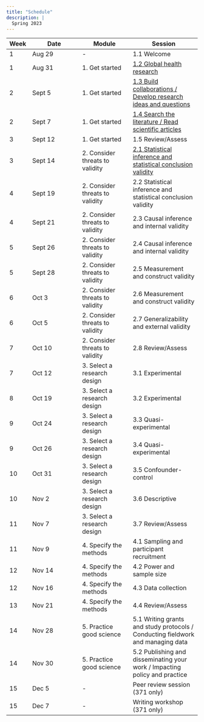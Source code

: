 ```yaml
---
title: "Schedule"
description: |
  Spring 2023
---
```


| Week | Date | Module | Session |
|- | --- | --- | ---- |
| 1 | Aug 29 | - | 1.1 Welcome |
| 1 | Aug 31 | 1. Get started | [1.2 Global health research](mod1.html#global-health-research) |
| 2 | Sept 5 | 1. Get started | [1.3 Build collaborations / Develop research ideas and questions](mod1.html#build-collaborations-develop-questions) |
| 2 | Sept 7 | 1. Get started | [1.4 Search the literature / Read scientific articles](mod1.html#search-the-literature-read-scientific-articles) |
| 3 | Sept 12 | 1. Get started | 1.5 Review/Assess |
| 3 | Sept 14 | 2. Consider threats to validity | [2.1 Statistical inference and statistical conclusion validity](mod1.html) |
| 4 | Sept 19 | 2. Consider threats to validity | 2.2 Statistical inference and statistical conclusion validity |
| 4 | Sept 21 | 2. Consider threats to validity | 2.3 Causal inference and internal validity |
| 5 | Sept 26 | 2. Consider threats to validity | 2.4 Causal inference and internal validity |
| 5 | Sept 28 | 2. Consider threats to validity | 2.5 Measurement and construct validity |
| 6 | Oct 3 | 2. Consider threats to validity | 2.6 Measurement and construct validity |
| 6 | Oct 5 | 2. Consider threats to validity | 2.7 Generalizability and external validity |
| 7 | Oct 10 | 2. Consider threats to validity | 2.8 Review/Assess |
| 7 | Oct 12 | 3. Select a research design | 3.1 Experimental |
| 8 | Oct 19 | 3. Select a research design | 3.2 Experimental |
| 9 | Oct 24 | 3. Select a research design | 3.3 Quasi-experimental |
| 9 | Oct 26 | 3. Select a research design | 3.4 Quasi-experimental |
| 10 | Oct 31 | 3. Select a research design | 3.5 Confounder-control |
| 10 | Nov 2 | 3. Select a research design | 3.6 Descriptive |
| 11 | Nov 7 | 3. Select a research design | 3.7 Review/Assess |
| 11 | Nov 9 | 4. Specify the methods | 4.1 Sampling and participant recruitment |
| 12 | Nov 14 | 4. Specify the methods | 4.2 Power and sample size |
| 12 | Nov 16 | 4. Specify the methods | 4.3 Data collection |
| 13 | Nov 21 | 4. Specify the methods | 4.4 Review/Assess |
| 14 | Nov 28 | 5. Practice good science | 5.1 Writing grants and study protocols / Conducting fieldwork and managing data |
| 14 | Nov 30 | 5. Practice good science | 5.2 Publishing and disseminating your work / Impacting policy and practice |
| 15 | Dec 5 | - | Peer review session (371 only) |
| 15 | Dec 7 | - | Writing workshop (371 only) |
  
